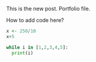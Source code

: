 This is the new post. Portfolio file.

How to add code here?

```r
x <- 250/10
x+5
```

```python
while i in [1,2,3,4,5]:
  print(i)

```
